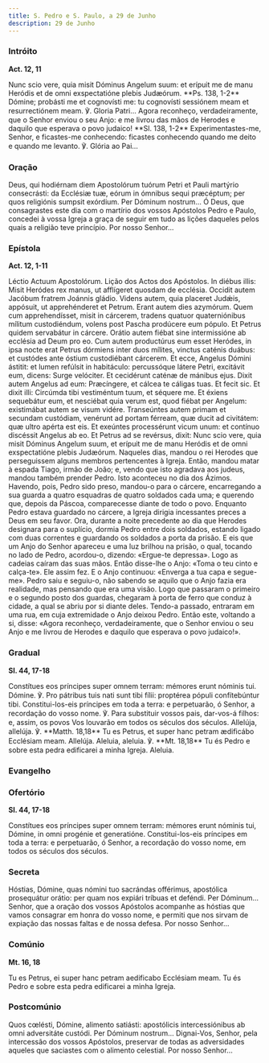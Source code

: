 ```yaml
---
title: S. Pedro e S. Paulo, a 29 de Junho
description: 29 de Junho
---
```


### Intróito

**Act. 12, 11**

<div class="side-by-side not-content">
  <span>
    Nunc scio vere, quia misit Dóminus Angelum suum: et erípuit me de manu
    Heródis et de omni exspectatióne plebis Judæórum. **Ps. 138, 1-2** Dómine;
    probásti me et cognovísti me: tu cognovísti sessiónem meam et resurrectiónem
    meam. ℣. Gloria Patri...
  </span>
  <span>
    Agora reconheço, verdadeiramente, que o Senhor enviou o seu Anjo: e me
    livrou das mãos de Herodes e daquilo que esperava o povo judaico! **Sl. 138,
    1-2** Experimentastes-me, Senhor, e ficastes-me conhecendo: ficastes
    conhecendo quando me deito e quando me levanto. ℣. Glória ao Pai...
  </span>
</div>

### Oração

<div class="side-by-side not-content">
  <span>
    Deus, qui hodiérnam diem Apostolórum tuórum Petri et Pauli martýrio
    consecrásti: da Ecclésiæ tuæ, eórum in ómnibus sequi præcéptum; per quos
    religiónis sumpsit exórdium. Per Dóminum nostrum...
  </span>
  <span>
    Ó Deus, que consagrastes este dia com o martírio dos vossos Apóstolos Pedro
    e Paulo, concedei à vossa Igreja a graça de seguir em tudo as lições
    daqueles pelos quais a religião teve princípio. Por nosso Senhor...
  </span>
</div>

### Epístola

**Act. 12, 1-11**

<div class="side-by-side not-content">
  <span>Léctio Actuum Apostolórum.</span>
  <span>Lição dos Actos dos Apóstolos.</span>
  <span>
    In diébus illis: Misit Heródes rex manus, ut afflígeret quosdam de ecclésia.
    Occidit autem Jacóbum fratrem Joánnis gládio. Videns autem, quia placeret
    Judǽis, appósuit, ut apprehénderet et Petrum. Erant autem dies azymórum.
    Quem cum apprehendísset, misit in cárcerem, tradens quatuor quaterniónibus
    mílitum custodiéndum, volens post Pascha prodúcere eum pópulo. Et Petrus
    quidem servabátur in cárcere. Orátio autem fiébat sine intermissióne ab
    ecclésia ad Deum pro eo. Cum autem productúrus eum esset Heródes, in ipsa
    nocte erat Petrus dórmiens inter duos mílites, vinctus caténis duábus: et
    custódes ante óstium custodiébant cárcerem. Et ecce, Angelus Dómini ástitit:
    et lumen refúlsit in habitáculo: percussóque látere Petri, excitávit eum,
    dicens: Surge velóciter. Et cecidérunt caténæ de mánibus ejus. Dixit autem
    Angelus ad eum: Præcíngere, et cálcea te cáligas tuas. Et fecit sic. Et
    dixit illi: Circúmda tibi vestiméntum tuum, et séquere me. Et éxiens
    sequebátur eum, et nesciébat quia verum est, quod fiébat per Angelum:
    existimábat autem se visum vidére. Transeúntes autem primam et secundam
    custódiam, venérunt ad portam férream, quæ ducit ad civitátem: quæ ultro
    apérta est eis. Et exeúntes processérunt vicum unum: et contínuo discéssit
    Angelus ab eo. Et Petrus ad se revérsus, dixit: Nunc scio vere, quia misit
    Dóminus Angelum suum, et erípuit me de manu Heródis et de omni exspectatióne
    plebis Judæórum.
  </span>
  <span>
    Naqueles dias, mandou o rei Herodes que perseguissem alguns membros
    pertencentes à Igreja. Então, mandou matar à espada Tiago, irmão de João; e,
    vendo que isto agradava aos judeus, mandou também prender Pedro. Isto
    aconteceu no dia dos Ázimos. Havendo, pois, Pedro sido preso, mandou-o para
    o cárcere, encarregando a sua guarda a quatro esquadras de quatro soldados
    cada uma; e querendo que, depois da Páscoa, comparecesse diante de todo o
    povo. Enquanto Pedro estava guardado no cárcere, a Igreja dirigia
    incessantes preces a Deus em seu favor. Ora, durante a noite precedente ao
    dia que Herodes designara para o suplício, dormia Pedro entre dois soldados,
    estando ligado com duas correntes e guardando os soldados a porta da prisão.
    E eis que um Anjo do Senhor apareceu e uma luz brilhou na prisão, o qual,
    tocando no lado de Pedro, acordou-o, dizendo: «Ergue-te depressa». Logo as
    cadeias caíram das suas mãos. Então disse-lhe o Anjo: «Toma o teu cinto e
    calça-te». Ele assim fez. E o Anjo continuou: «Enverga a tua capa e
    segue-me». Pedro saiu e seguiu-o, não sabendo se aquilo que o Anjo fazia era
    realidade, mas pensando que era uma visão. Logo que passaram o primeiro e o
    segundo posto dos guardas, chegaram à porta de ferro que conduz à cidade, a
    qual se abriu por si diante deles. Tendo-a passado, entraram em uma rua, em
    cuja extremidade o Anjo deixou Pedro. Então este, voltando a si, disse:
    «Agora reconheço, verdadeiramente, que o Senhor enviou o seu Anjo e me
    livrou de Herodes e daquilo que esperava o povo judaico!».
  </span>
</div>

### Gradual

**Sl. 44, 17-18**

<div class="side-by-side not-content">
  <span>
    Constítues eos príncipes super omnem terram: mémores erunt nóminis tui.
    Dómine. ℣. Pro pátribus tuis nati sunt tibi fílii: proptérea pópuli
    confítebúntur tibi.
  </span>
  <span>
    Constitui-los-eis príncipes em toda a terra: e perpetuarão, ó Senhor, a
    recordação do vosso nome. ℣. Para substituir vossos pais, dar-vos-á filhos:
    e, assim, os povos Vos louvarão em todos os séculos dos séculos.
  </span>
  <span>
    Allelúja, allelúja. ℣. **Matth. 18,18** Tu es Petrus, et super hanc petram
    ædificábo Ecclésiam meam. Allelúja.
  </span>
  <span>
    Aleluia, aleluia. ℣. **Mt. 18,18** Tu és Pedro e sobre esta pedra edificarei
    a minha Igreja. Aleluia.
  </span>
</div>

### Evangelho


<LinkCard
  href="/missal/santos/02-22#evangelho"
  title="Cadeira de S. Pedro em Roma"
/>

### Ofertório

**Sl. 44, 17-18**

<div class="side-by-side not-content">
  <span>
    Constítues eos príncipes super omnem terram: mémores erunt nóminis tui,
    Dómine, in omni progénie et generatióne.
  </span>
  <span>
    Constitui-los-eis príncipes em toda a terra: e perpetuarão, ó Senhor, a
    recordação do vosso nome, em todos os séculos dos séculos.
  </span>
</div>

### Secreta

<div class="side-by-side not-content">
  <span>
    Hóstias, Dómine, quas nómini tuo sacrándas offérimus, apostólica prosequátur
    orátio: per quam nos expiári tríbuas et deféndi. Per Dóminum...
  </span>
  <span>
    Senhor, que a oração dos vossos Apóstolos acompanhe as hóstias que vamos
    consagrar em honra do vosso nome, e permiti que nos sirvam de expiação das
    nossas faltas e de nossa defesa. Por nosso Senhor...
  </span>
</div>

### Comúnio

**Mt. 16, 18**

<div class="side-by-side not-content">
  <span>Tu es Petrus, ei super hanc petram aedificabo Ecclésiam meam.</span>
  <span>Tu és Pedro e sobre esta pedra edificarei a minha Igreja.</span>
</div>

### Postcomúnio

<div class="side-by-side not-content">
  <span>
    Quos cœlésti, Dómine, alimento satiásti: apostólicis intercessiónibus ab
    omni adversitáte custódi. Per Dóminum nostrum...
  </span>
  <span>
    Dignai-Vos, Senhor, pela intercessão dos vossos Apóstolos, preservar de
    todas as adversidades aqueles que saciastes com o alimento celestial. Por
    nosso Senhor...
  </span>
</div>
